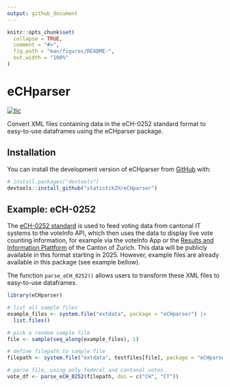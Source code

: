 ```yaml
---
output: github_document
---
```


<!-- README.md is generated from README.Rmd. Please edit that file -->
<!-- You'll still need to render `README.Rmd` regularly, to keep `README.md` up-to-date. `devtools::build_readme()` is handy for this. -->

```r
knitr::opts_chunk$set(
  collapse = TRUE,
  comment = "#>",
  fig.path = "man/figures/README-",
  out.width = "100%"
)
```

# eCHparser

<!-- badges: start -->
[![tic](https://github.com/statistikZH/eCHparser/workflows/tic/badge.svg?branch=main)](https://github.com/statistikZH/eCHparser/actions)
<!-- badges: end -->

Convert XML files containing data in the eCH-0252 standard format to easy-to-use dataframes using the eCHparser package.

## Installation

You can install the development version of eCHparser from [GitHub](https://github.com/statistikZH/eCHparser) with:

``` r
# install.packages("devtools")
devtools::install_github("statistikZH/eCHparser")
```

## Example: eCH-0252

The [eCH-0252 standard](https://www.ech.ch/de/ech/ech-0252/1.0.0) is used to feed voting data from cantonal IT systems to the voteInfo API, which then uses the data to display live vote counting information, for example via the voteInfo App or the [Results and Information Plattform](https://app.statistik.zh.ch/wahlen_abstimmungen/prod/Actual) of the Canton of Zurich. This data will be publicly available in this format starting in 2025. However, example files are already available in this package (see example bellow).

The function `parse_eCH_0252()` allows users to transform these XML files to easy-to-use dataframes.


```r
library(eCHparser)

# list all sample files
example_files <- system.file("extdata", package = "eCHparser") |>
  list.files()

# pick a random sample file
file <- sample(seq_along(example_files), 1)

# define filepath to sample file
filepath <- system.file("extdata", testfiles[file], package = "eCHparser")

# parse file, using only federal and cantonal votes
vote_df <- parse_eCH_0252(filepath, doi = c("CH", "CT"))

```
